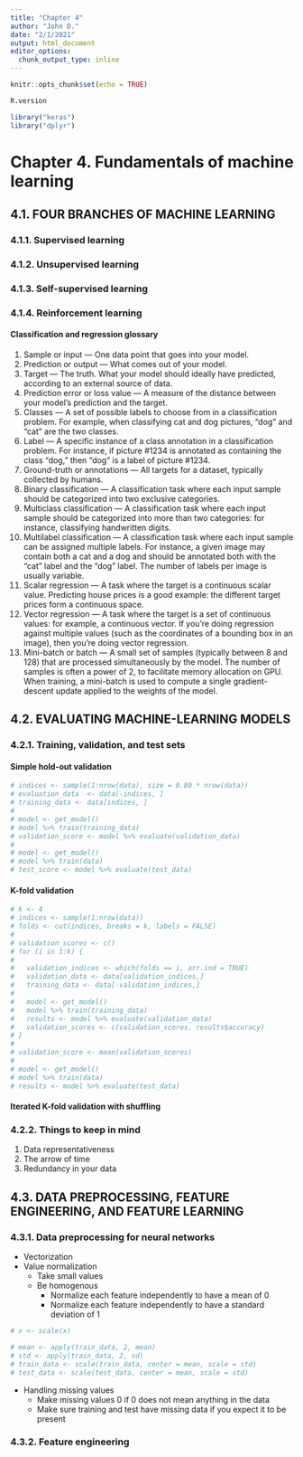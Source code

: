 ```yaml
---
title: "Chapter 4"
author: "John D."
date: "2/1/2021"
output: html_document
editor_options: 
  chunk_output_type: inline
---
```


```r
knitr::opts_chunk$set(echo = TRUE)
```

```r
R.version

library("keras")
library("dplyr")
```

# Chapter 4. Fundamentals of machine learning
## 4.1. FOUR BRANCHES OF MACHINE LEARNING
### 4.1.1. Supervised learning
### 4.1.2. Unsupervised learning
### 4.1.3. Self-supervised learning
### 4.1.4. Reinforcement learning
#### Classification and regression glossary

1. Sample or input — One data point that goes into your model.
2. Prediction or output — What comes out of your model.
3. Target — The truth. What your model should ideally have predicted, according to an external source of data.
4. Prediction error or loss value — A measure of the distance between your model’s prediction and the target.
5. Classes — A set of possible labels to choose from in a classification problem. For example, when classifying cat and dog pictures, “dog” and “cat” are the two classes.
6. Label — A specific instance of a class annotation in a classification problem. For instance, if picture #1234 is annotated as containing the class “dog,” then “dog” is a label of picture #1234.
7. Ground-truth or annotations — All targets for a dataset, typically collected by humans.
8. Binary classification — A classification task where each input sample should be categorized into two exclusive categories.
9. Multiclass classification — A classification task where each input sample should be categorized into more than two categories: for instance, classifying handwritten digits.
10. Multilabel classification — A classification task where each input sample can be assigned multiple labels. For instance, a given image may contain both a cat and a dog and should be annotated both with the “cat” label and the “dog” label. The number of labels per image is usually variable.
11. Scalar regression — A task where the target is a continuous scalar value. Predicting house prices is a good example: the different target prices form a continuous space.
12. Vector regression — A task where the target is a set of continuous values: for example, a continuous vector. If you’re doing regression against multiple values (such as the coordinates of a bounding box in an image), then you’re doing vector regression.
13. Mini-batch or batch — A small set of samples (typically between 8 and 128) that are processed simultaneously by the model. The number of samples is often a power of 2, to facilitate memory allocation on GPU. When training, a mini-batch is used to compute a single gradient-descent update applied to the weights of the model.

## 4.2. EVALUATING MACHINE-LEARNING MODELS
### 4.2.1. Training, validation, and test sets

#### Simple hold-out validation
```r
# indices <- sample(1:nrow(data), size = 0.80 * nrow(data))               
# evaluation_data  <- data[-indices, ]                                    
# training_data <- data[indices, ]                                        
# 
# model <- get_model()                                                    
# model %>% train(training_data)                                          
# validation_score <- model %>% evaluate(validation_data)                 
# 
# model <- get_model()                                                    
# model %>% train(data)                                                   
# test_score <- model %>% evaluate(test_data)    
```

#### K-fold validation

```r
# k <- 4
# indices <- sample(1:nrow(data))
# folds <- cut(indices, breaks = k, labels = FALSE)
# 
# validation_scores <- c()
# for (i in 1:k) {
# 
#   validation_indices <- which(folds == i, arr.ind = TRUE)
#   validation_data <- data[validation_indices,]                          
#   training_data <- data[-validation_indices,]                           
# 
#   model <- get_model()                                                  
#   model %>% train(training_data)
#   results <- model %>% evaluate(validation_data)
#   validation_scores <- c(validation_scores, results$accuracy)
# }
# 
# validation_score <- mean(validation_scores)                             
# 
# model <- get_model()                                                    
# model %>% train(data)                                                   
# results <- model %>% evaluate(test_data)                                
```

#### Iterated K-fold validation with shuffling

### 4.2.2. Things to keep in mind

1. Data representativeness
2. The arrow of time
3. Redundancy in your data

## 4.3. DATA PREPROCESSING, FEATURE ENGINEERING, AND FEATURE LEARNING
### 4.3.1. Data preprocessing for neural networks

* Vectorization
* Value normalization
  * Take small values
  * Be homogenous
    * Normalize each feature independently to have a mean of 0
    * Normalize each feature independently to have a standard deviation of 1
    
```r
# x <- scale(x) 
```

```r
# mean <- apply(train_data, 2, mean)                                     
# std <- apply(train_data, 2, sd)
# train_data <- scale(train_data, center = mean, scale = std)            
# test_data <- scale(test_data, center = mean, scale = std)
```

* Handling missing values
  * Make missing values 0 if 0 does not mean anything in the data
  * Make sure training and test have missing data if you expect it to be present
  
### 4.3.2. Feature engineering